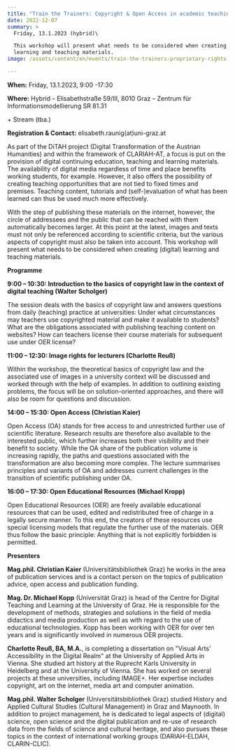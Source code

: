 ```yaml
---
title: "Train the Trainers: Copyright & Open Access in academic teaching"
date: 2022-12-07
summary: >
  Friday, 13.1.2023 (hybrid)\

  This workshop will present what needs to be considered when creating (digital)
  learning and teaching materials.
image: /assets/content/en/events/train-the-trainers-proprietary-rights-open-access-in-academic-teaching/image.png

---
```


**When:** Friday, 13.1.2023, 9:00 -17:30

**Where:** Hybrid – Elisabethstraße 59/III, 8010 Graz – Zentrum für Informationsmodellierung SR 81.31

\+ Stream (tba.)

**Registration & Contact:** elisabeth.raunig(at)uni-graz.at

As part of the DiTAH project (Digital Transformation of the Austrian Humanities) and within the framework of CLARIAH-AT, a focus is put on the provision of digital continuing education, teaching and learning materials. The availability of digital media regardless of time and place benefits working students, for example. However, it also offers the possibility of creating teaching opportunities that are not tied to fixed times and premises. Teaching content, tutorials and (self-)evaluation of what has been learned can thus be used much more effectively.

With the step of publishing these materials on the internet, however, the circle of addressees and the public that can be reached with them automatically becomes larger. At this point at the latest, images and texts must not only be referenced according to scientific criteria, but the various aspects of copyright must also be taken into account. This workshop will present what needs to be considered when creating (digital) learning and teaching materials.

**Programme**

**9:00 – 10:30: Introduction to the basics of copyright law in the context of digital teaching (Walter Scholger)**

The session deals with the basics of copyright law and answers questions from daily (teaching) practice at universities: Under what circumstances may teachers use copyrighted material and make it available to students? What are the obligations associated with publishing teaching content on websites? How can teachers license their course materials for subsequent use under OER license?

**11:00 – 12:30: Image rights for lecturers (Charlotte Reuß)**

Within the workshop, the theoretical basics of copyright law and the associated use of images in a university context will be discussed and worked through with the help of examples. In addition to outlining existing problems, the focus will be on solution-oriented approaches, and there will also be room for questions and discussion.

**14:00 – 15:30: Open Access (Christian Kaier)**

Open Access (OA) stands for free access to and unrestricted further use of scientific literature. Research results are therefore also available to the interested public, which further increases both their visibility and their benefit to society. While the OA share of the publication volume is increasing rapidly, the paths and questions associated with the transformation are also becoming more complex. The lecture summarises principles and variants of OA and addresses current challenges in the transition of scientific publishing under OA.

**16:00 – 17:30: Open Educational Resources (Michael Kropp)**

Open Educational Resources (OER) are freely available educational resources that can be used, edited and redistributed free of charge in a legally secure manner. To this end, the creators of these resources use special licensing models that regulate the further use of the materials. OER thus follow the basic principle: Anything that is not explicitly forbidden is permitted.

**Presenters**

**Mag.phil. Christian Kaier** (Universitätsbibliothek Graz) he works in the area of publication services and is a contact person on the topics of publication advice, open access and publication funding.

**Mag. Dr. Michael Kopp** (Universität Graz) is head of the Centre for Digital Teaching and Learning at the University of Graz. He is responsible for the development of methods, strategies and solutions in the field of media didactics and media production as well as with regard to the use of educational technologies. Kopp has been working with OER for over ten years and is significantly involved in numerous OER projects.

**Charlotte Reuß, BA, M.A.**, is completing a dissertation on "Visual Arts' Accessibility in the Digital Realm" at the University of Applied Arts in Vienna. She studied art history at the Ruprecht Karls University in Heidelberg and at the University of Vienna. She has worked on several projects at these universities, including IMAGE+. Her expertise includes copyright, art on the internet, media art and computer animation.

**Mag.phil. Walter Scholger** (Universitätsbibliothek Graz) studied History and Applied Cultural Studies (Cultural Management) in Graz and Maynooth. In addition to project management, he is dedicated to legal aspects of (digital) science, open science and the digital publication and re-use of research data from the fields of science and cultural heritage, and also pursues these topics in the context of international working groups (DARIAH-ELDAH, CLARIN-CLIC).
